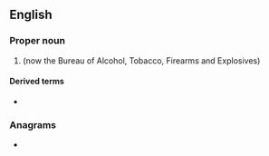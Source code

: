 ==English==

===Proper noun===
{{en-proper noun}}
# {{lb|en|US}} {{io|lang=en|[[w:Bureau of Alcohol, Tobacco and Firearms|Bureau of Alcohol, Tobacco and Firearms]]|dot=}} (now the Bureau of Alcohol, Tobacco, Firearms and Explosives)

====Derived terms====
* {{l|en|BATFE}}

===Anagrams===
* {{anagrams|en|a=abft|baft}}